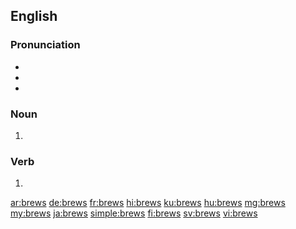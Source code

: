 ==English==

===Pronunciation===
* {{IPA|/bɹuːz/|lang=en}}
* {{homophones|bruise|lang=en}}
* {{rhymes|uːz|lang=en}}

===Noun===
{{head|en|noun plural form}}

# {{plural of|brew|lang=en}}

===Verb===
{{head|en|verb form}}

# {{en-third-person singular of|brew}}

[[ar:brews]]
[[de:brews]]
[[fr:brews]]
[[hi:brews]]
[[ku:brews]]
[[hu:brews]]
[[mg:brews]]
[[my:brews]]
[[ja:brews]]
[[simple:brews]]
[[fi:brews]]
[[sv:brews]]
[[vi:brews]]